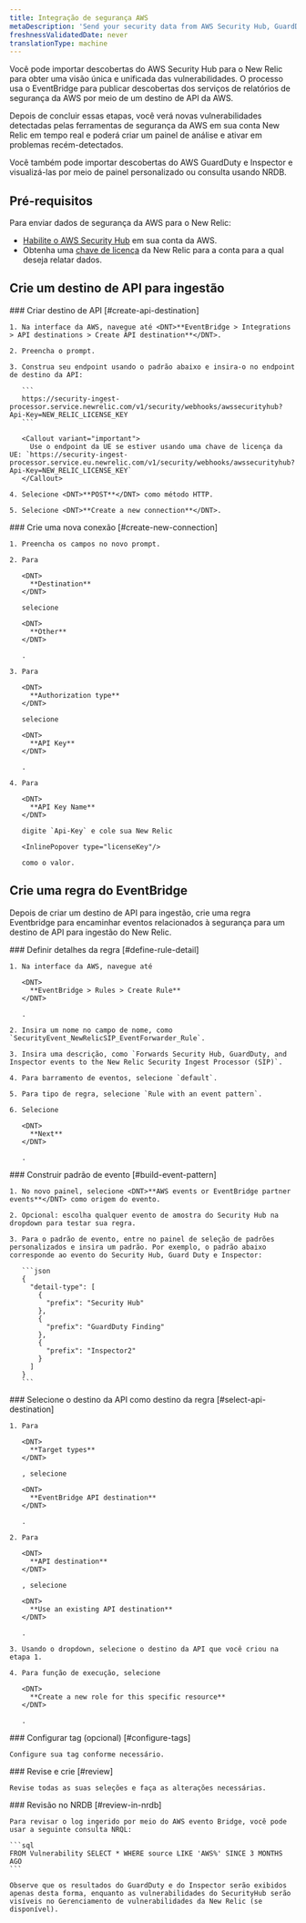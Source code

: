 ```yaml
---
title: Integração de segurança AWS
metaDescription: 'Send your security data from AWS Security Hub, GuardDuty, and inspector directly to New Relic.'
freshnessValidatedDate: never
translationType: machine
---
```


Você pode importar descobertas do AWS Security Hub para o New Relic para obter uma visão única e unificada das vulnerabilidades. O processo usa o EventBridge para publicar descobertas dos serviços de relatórios de segurança da AWS por meio de um destino de API da AWS.

Depois de concluir essas etapas, você verá novas vulnerabilidades detectadas pelas ferramentas de segurança da AWS em sua conta New Relic em tempo real e poderá criar um painel de análise e ativar <InlinePopover type="alerts"/>em problemas recém-detectados.

Você também pode importar descobertas do AWS GuardDuty e Inspector e visualizá-las por meio de painel personalizado ou consulta usando NRDB.

## Pré-requisitos

Para enviar dados de segurança da AWS para o New Relic:

* [Habilite o AWS Security Hub](https://docs.aws.amazon.com/securityhub/latest/userguide/securityhub-settingup.html) em sua conta da AWS.
* Obtenha uma [chave de licença](/docs/accounts-partnerships/install-new-relic/account-setup/license-key) da New Relic para a conta para a qual deseja relatar dados.

## Crie um destino de API para ingestão

<Steps>
  <Step>
    ### Criar destino de API [#create-api-destination]

    1. Na interface da AWS, navegue até <DNT>**EventBridge > Integrations > API destinations > Create API destination**</DNT>.

    2. Preencha o prompt.

    3. Construa seu endpoint usando o padrão abaixo e insira-o no endpoint de destino da API:

       ```
       https://security-ingest-processor.service.newrelic.com/v1/security/webhooks/awssecurityhub?Api-Key=NEW_RELIC_LICENSE_KEY
       ```

       <Callout variant="important">
         Use o endpoint da UE se estiver usando uma chave de licença da UE: `https://security-ingest-processor.service.eu.newrelic.com/v1/security/webhooks/awssecurityhub?Api-Key=NEW_RELIC_LICENSE_KEY`
       </Callout>

    4. Selecione <DNT>**POST**</DNT> como método HTTP.

    5. Selecione <DNT>**Create a new connection**</DNT>.
  </Step>

  <Step>
    ### Crie uma nova conexão [#create-new-connection]

    1. Preencha os campos no novo prompt.

    2. Para

       <DNT>
         **Destination**
       </DNT>

       selecione

       <DNT>
         **Other**
       </DNT>

       .

    3. Para

       <DNT>
         **Authorization type**
       </DNT>

       selecione

       <DNT>
         **API Key**
       </DNT>

       .

    4. Para

       <DNT>
         **API Key Name**
       </DNT>

       digite `Api-Key` e cole sua New Relic

       <InlinePopover type="licenseKey"/>

       como o valor.
  </Step>
</Steps>

## Crie uma regra do EventBridge

Depois de criar um destino de API para ingestão, crie uma regra Eventbridge para encaminhar eventos relacionados à segurança para um destino de API para ingestão do New Relic.

<Steps>
  <Step>
    ### Definir detalhes da regra [#define-rule-detail]

    1. Na interface da AWS, navegue até

       <DNT>
         **EventBridge > Rules > Create Rule**
       </DNT>

       .

    2. Insira um nome no campo de nome, como `SecurityEvent_NewRelicSIP_EventForwarder_Rule`.

    3. Insira uma descrição, como `Forwards Security Hub, GuardDuty, and Inspector events to the New Relic Security Ingest Processor (SIP)`.

    4. Para barramento de eventos, selecione `default`.

    5. Para tipo de regra, selecione `Rule with an event pattern`.

    6. Selecione

       <DNT>
         **Next**
       </DNT>

       .
  </Step>

  <Step>
    ### Construir padrão de evento [#build-event-pattern]

    1. No novo painel, selecione <DNT>**AWS events or EventBridge partner events**</DNT> como origem do evento.

    2. Opcional: escolha qualquer evento de amostra do Security Hub na dropdown para testar sua regra.

    3. Para o padrão de evento, entre no painel de seleção de padrões personalizados e insira um padrão. Por exemplo, o padrão abaixo corresponde ao evento do Security Hub, Guard Duty e Inspector:

       ```json
       {
         "detail-type": [
           {
             "prefix": "Security Hub"
           },
           {
             "prefix": "GuardDuty Finding"
           },
           {
             "prefix": "Inspector2"
           }
         ]
       }
       ```
  </Step>

  <Step>
    ### Selecione o destino da API como destino da regra [#select-api-destination]

    1. Para

       <DNT>
         **Target types**
       </DNT>

       , selecione

       <DNT>
         **EventBridge API destination**
       </DNT>

       .

    2. Para

       <DNT>
         **API destination**
       </DNT>

       , selecione

       <DNT>
         **Use an existing API destination**
       </DNT>

       .

    3. Usando o dropdown, selecione o destino da API que você criou na etapa 1.

    4. Para função de execução, selecione

       <DNT>
         **Create a new role for this specific resource**
       </DNT>

       .
  </Step>

  <Step>
    ### Configurar tag (opcional) [#configure-tags]

    Configure sua tag conforme necessário.
  </Step>

  <Step>
    ### Revise e crie [#review]

    Revise todas as suas seleções e faça as alterações necessárias.
  </Step>

  <Step>
    ### Revisão no NRDB [#review-in-nrdb]

    Para revisar o log ingerido por meio do AWS evento Bridge, você pode usar a seguinte consulta NRQL:

    ```sql
    FROM Vulnerability SELECT * WHERE source LIKE 'AWS%' SINCE 3 MONTHS AGO
    ```

    Observe que os resultados do GuardDuty e do Inspector serão exibidos apenas desta forma, enquanto as vulnerabilidades do SecurityHub serão visíveis no Gerenciamento de vulnerabilidades da New Relic (se disponível).
  </Step>
</Steps>

